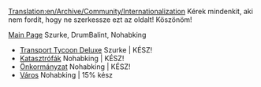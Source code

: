 [[Translation:en/Archive/Community/Internationalization]]
Kérek mindenkit, aki nem fordít, hogy ne szerkessze ezt az oldalt!
Köszönöm!

[[en/Kezdőlap|Main Page]] Szurke, DrumBalint, Nohabking
* [[hu/Archive/OpenTTD/Transport Tycoon Deluxe|Transport Tycoon Deluxe]] Szurke | KÉSZ!
* [[en/Katasztrófák|Katasztrófák]] Nohabking | KÉSZ!
* [[en/Önkormányzat|Önkormányzat]] Nohabking | KÉSZ!
* [[en/Város|Város]] Nohabking | 15% kész